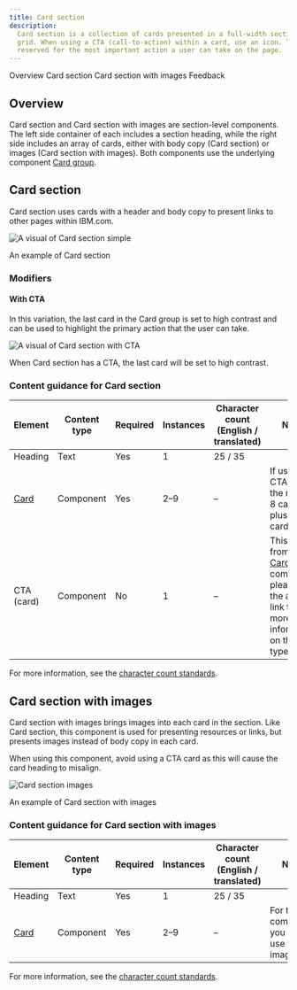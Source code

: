 ```yaml
---
title: Card section
description:
  Card section is a collection of cards presented in a full-width section with a left-column header that responds to the
  grid. When using a CTA (call-to-action) within a card, use an icon. The Primary and Secondary buttons should be
  reserved for the most important action a user can take on the page.
---
```



<ComponentDescription name="Card section" type="layout" />

<AnchorLinks>
  <AnchorLink>Overview</AnchorLink>
  <AnchorLink>Card section</AnchorLink>
  <AnchorLink>Card section with images</AnchorLink>
  <AnchorLink>Feedback</AnchorLink>
</AnchorLinks>

## Overview

Card section and Card section with images are section-level components. The left side container of each includes a
section heading, while the right side includes an array of cards, either with body copy (Card section) or images (Card
section with images). Both components use the underlying component [Card group](/components/card-group).

## Card section

Card section uses cards with a header and body copy to present links to other pages within IBM.com.

![A visual of Card section simple](../../images/pattern/card-section/card-section-simple.jpg)

<Caption>An example of Card section</Caption>

### Modifiers

#### With CTA

In this variation, the last card in the Card group is set to high contrast and can be used to highlight the primary
action that the user can take.

![A visual of Card section with CTA](../../images/pattern/card-section/card-section-cta.jpg)

<Caption>When Card section has a CTA, the last card will be set to high contrast.</Caption>

<ResourceLinks name="Card section" type="layout" multiComponent />

### Content guidance for Card section

| Element                                                             | Content type | Required | Instances | Character count <br/>(English / translated) | Notes                                                                                                                                                                          |
| ------------------------------------------------------------------- | ------------ | -------- | --------- | ------------------------------------------- | ------------------------------------------------------------------------------------------------------------------------------------------------------------------------------ |
| Heading                                                             | Text         | Yes      | 1         | 25 / 35                                     |                                                                                                                                                                                |
| [Card](https://www.ibm.com/standards/carbon/components/cards/#card) | Component    | Yes      | 2–9       | –                                           | If using a CTA card. the max is 8 cards plus 1 CTA card.                                                                                                                       |
| CTA (card)                                                          | Component    | No       | 1         | –                                           | This CTA is from the [Card group](https://www.ibm.com/standards/carbon/components/card-group/) component, please use the above link to find more information on this CTA type. |

For more information, see the [character count standards](https://www.ibm.com/standards/carbon/guidelines/content#character-count-standards).

## Card section with images

Card section with images brings images into each card in the section. Like Card section, this component is used for
presenting resources or links, but presents images instead of body copy in each card.

When using this component, avoid using a CTA card as this will cause the card heading to misalign.

![Card section images](../../images/pattern/card-section/card-section-images.jpg)

<Caption>An example of Card section with images</Caption>

<ResourceLinks name="Card section images" type="layout" multiComponent />

### Content guidance for Card section with images

| Element                                                             | Content type | Required | Instances | Character count <br/>(English / translated) | Notes                                            |
| ------------------------------------------------------------------- | ------------ | -------- | --------- | ------------------------------------------- | ------------------------------------------------ |
| Heading                                                             | Text         | Yes      | 1         | 25 / 35                                     |                                                  |
| [Card](https://www.ibm.com/standards/carbon/components/cards/#card) | Component    | Yes      | 2–9       | –                                           | For this component, you must use the image card. |

For more information, see the
[character count standards](https://www.ibm.com/standards/carbon/guidelines/content#character-count-standard).

<ComponentFooter name="Card section" type="layout" />
